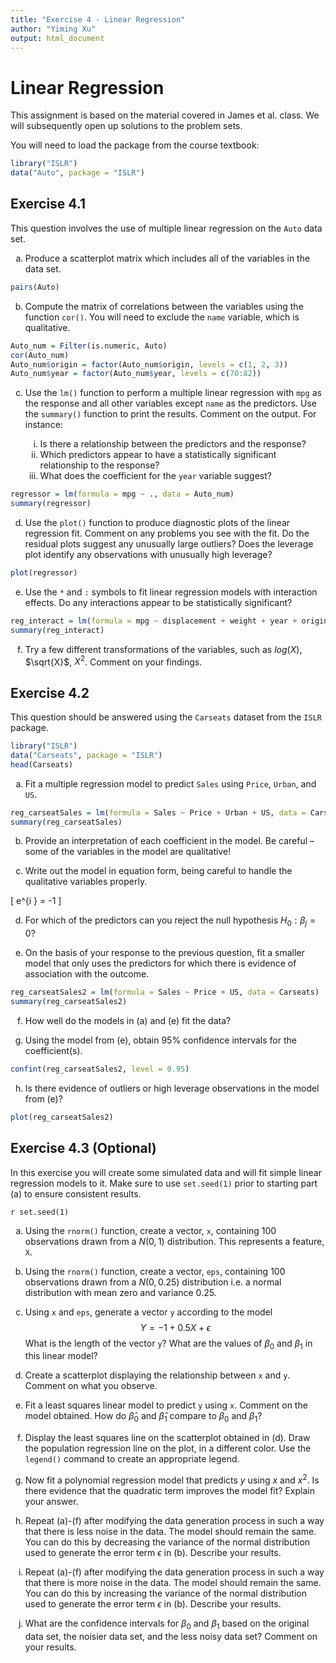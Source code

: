 ```yaml
---
title: "Exercise 4 - Linear Regression"
author: "Yiming Xu"
output: html_document 
---
```


# Linear Regression

This assignment is based on the material covered in James et al. class. We will subsequently open up solutions to the problem sets.

You will need to load the package from the course textbook:
```r
library("ISLR")
data("Auto", package = "ISLR")
```


## Exercise 4.1

This question involves the use of multiple linear regression on the `Auto` data set.

(a) Produce a scatterplot matrix which includes all of the variables in the data set.
```r
pairs(Auto)
```

(b) Compute the matrix of correlations between the variables using the function `cor()`. You will need to exclude the `name` variable, which is qualitative.

```r
Auto_num = Filter(is.numeric, Auto)
cor(Auto_num)
Auto_num$origin = factor(Auto_num$origin, levels = c(1, 2, 3))
Auto_num$year = factor(Auto_num$year, levels = c(70:82))
```

(c) Use the `lm()` function to perform a multiple linear regression with `mpg` as the response and all other variables except `name` as the predictors. Use the `summary()` function to print the results. Comment on the output. For instance:

    i. Is there a relationship between the predictors and the response?
    ii. Which predictors appear to have a statistically significant relationship to the response?
    iii. What does the coefficient for the `year` variable suggest?  

```r
regressor = lm(formula = mpg ~ ., data = Auto_num)
summary(regressor)
```

(d) Use the `plot()` function to produce diagnostic plots of the linear regression fit. Comment on any problems you see with the fit. Do the residual plots suggest any unusually large outliers? Does the leverage plot identify any observations with unusually high leverage?

```r
plot(regressor)
```

(e) Use the `*` and `:` symbols to fit linear regression models with interaction effects. Do any interactions appear to be statistically significant?

```r
reg_interact = lm(formula = mpg ~ displacement + weight + year + origin + displacement * weight + displacement * year + displacement * origin +  weight * year + weight * origin + year * origin, data = Auto_num)
summary(reg_interact)
```

(f) Try a few different transformations of the variables, such as $log(X)$, $\sqrt{X}$, $X^2$. Comment on your findings.


## Exercise 4.2

This question should be answered using the `Carseats` dataset from the `ISLR` package.
```r
library("ISLR")
data("Carseats", package = "ISLR")
head(Carseats)
```

(a) Fit a multiple regression model to predict `Sales` using `Price`,
`Urban`, and `US`.

```r
reg_carseatSales = lm(formula = Sales ~ Price + Urban + US, data = Carseats)
summary(reg_carseatSales)
```
(b) Provide an interpretation of each coefficient in the model. Be
careful -- some of the variables in the model are qualitative!

(c) Write out the model in equation form, being careful to handle the qualitative variables properly.

\[
e^{i \pi} = -1
\]

(d) For which of the predictors can you reject the null hypothesis $H_0 : \beta_j =0$?

(e) On the basis of your response to the previous question, fit a smaller model that only uses the predictors for which there is evidence of association with the outcome.

```r
reg_carseatSales2 = lm(formula = Sales ~ Price + US, data = Carseats)
summary(reg_carseatSales2)
```

(f) How well do the models in (a) and (e) fit the data?

(g) Using the model from (e), obtain 95% confidence intervals for the coefficient(s).

```r
confint(reg_carseatSales2, level = 0.95)
```

(h) Is there evidence of outliers or high leverage observations in the model from (e)?

```r
plot(reg_carseatSales2)
```

## Exercise 4.3 (Optional)

In this exercise you will create some simulated data and will fit simple linear regression models to it. Make sure to use `set.seed(1)` prior to starting part (a) to ensure consistent results.

`r set.seed(1)`

(a) Using the `rnorm()` function, create a vector, `x`, containing 100 observations drawn from a $N(0,1)$ distribution. This represents a feature, `X`.

(b) Using the `rnorm()` function, create a vector, `eps`, containing 100 observations drawn from a $N(0,0.25)$ distribution i.e. a normal distribution with mean zero and variance 0.25.

(c) Using `x` and `eps`, generate a vector `y` according to the model
$$Y = -1 + 0.5X + \epsilon$$
What is the length of the vector `y`? What are the values of $\beta_0$ and $\beta_1$ in this linear model?

(d) Create a scatterplot displaying the relationship between `x` and `y`. Comment on what you observe.

(e) Fit a least squares linear model to predict `y` using `x`. Comment on the model obtained. How do $\hat{\beta}_0$ and $\hat{\beta}_1$ compare to $\beta_0$ and $\beta_1$?

(f) Display the least squares line on the scatterplot obtained in (d). Draw the population regression line on the plot, in a different color. Use the `legend()` command to create an appropriate legend.

(g) Now fit a polynomial regression model that predicts $y$ using $x$ and $x^2$. Is there evidence that the quadratic term improves the model fit? Explain your answer.

(h) Repeat (a)-(f) after modifying the data generation process in such a way that there is less noise in the data. The model should remain the same. You can do this by decreasing the variance of the normal distribution used to generate the error term $\epsilon$ in (b). Describe your results.

(i) Repeat (a)-(f) after modifying the data generation process in such a way that there is more noise in the data. The model should remain the same. You can do this by increasing the variance of the normal distribution used to generate the error term $\epsilon$ in (b). Describe your results.

(j) What are the confidence intervals for $\beta_0$ and $\beta_1$ based on the original data set, the noisier data set, and the less noisy data set? Comment on your results.

